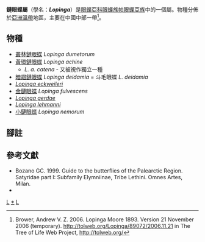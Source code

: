 {{NoteTA
|G1=Butterfly
}}
{{Automatic Taxobox
| taxon = Lopinga
| authority = Moore, 1893
| image = Lopinga achine - Nature Conservation-001-073-g033.jpg
| image_caption = [[黃環鏈眼蝶|黃環鏈眼蝶]]<br />''Lopinga achine''
| type_species = [[叢林鏈眼蝶|叢林鏈眼蝶]]<br />''Pararge dumetorum''
| type_species_authority = Oberthür, 1886
| subdivision_ranks = 物種
| subdivision = 共9種，詳見正文。
| synonyms = 
* ''Crebeta'' <small>Moore, 1893</small>
* ''Polyargia'' <small>Verity, 1957</small>
}}

'''鏈眼蝶屬'''（學名：'''''Lopinga'''''）是[[眼蝶亞科|眼蝶亞科]][[眼蝶族|眼蝶族]][[帕眼蝶亞族|帕眼蝶亞族]]中的一個屬。物種分佈於[[亞洲|亞洲]][[溫帶|溫帶]]地區，主要在中國中部一帶<ref>Brower, Andrew V. Z. 2006. Lopinga Moore 1893. Version 21 November 2006 (temporary). http://tolweb.org/Lopinga/89072/2006.11.21 in The Tree of Life Web Project, http://tolweb.org/</ref>。

== 物種 ==
* [[叢林鏈眼蝶|叢林鏈眼蝶]] ''Lopinga dumetorum''
* [[黃環鏈眼蝶|黃環鏈眼蝶]] ''Lopinga achine''
** ''L. a. catena'' - 又被視作獨立一種
* [[暗翅鏈眼蝶|暗翅鏈眼蝶]] ''Lopinga deidamia'' = 斗毛眼蝶 ''L. deidamia''
* ''[[Lopinga_eckweileri|Lopinga eckweileri]]''
* [[金鏈眼蝶|金鏈眼蝶]] ''Lopinga fulvescens''
* ''[[Lopinga_gerdae|Lopinga gerdae]]''
* ''[[Lopinga_lehmanni|Lopinga lehmanni]]''
* [[小鏈眼蝶|小鏈眼蝶]] ''Lopinga nemorum''
<!--
== 圖集 ==
<gallery>
</gallery>
-->
== 腳註 ==
<references/>

== 參考文獻 ==
{{Commons category| Lopinga}}
* Bozano GC. 1999. Guide to the butterflies of the Palearctic Region. Satyridae part I: Subfamily Elymniinae, Tribe Lethini. Omnes Artes, Milan.
* {{Cite book | author = 寿建新、周尧、李宇飞 | title = 《世界蝴蝶分類名錄》 | location = 中國 | publisher = 陝西科學技術出版社 | date = 2006年4月1日 | ISBN = 9787536936768 | language= zh-hans }}

{{眼蝶亞科}}

{{taxonbar}}
[[Category:_1893年描述的分类群|L]]
[[Category:鏈眼蝶屬|*]]
[[Category:帕眼蝶亞族|L]]